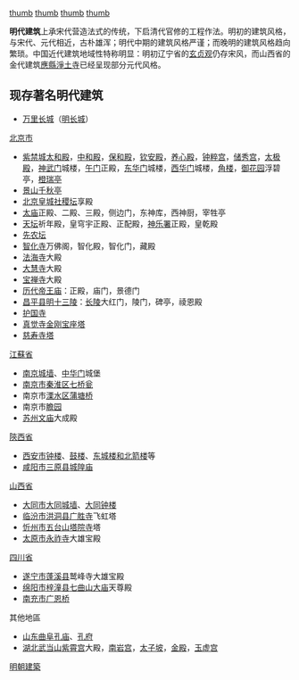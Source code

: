 [[文件:Hall_of_Supreme_Harmony.JPG|thumb]]
[[文件:Meridan_Gate.jpg|thumb]]
[[文件:TempleHeaven1.jpg|thumb]]
[[文件:紫霄宮.JPG|thumb]]

'''明代建筑'''上承宋代营造法式的传统，下启清代官修的工程作法。明初的建筑风格，与宋代、元代相近，古朴雄浑；明代中期的建筑风格严谨；而晚明的建筑风格趋向繁琐。中国近代建筑地域性特称明显：明初辽宁省的[[玄贞观|玄贞观]]仍存宋风，而山西省的金代建筑[[淨土寺_(應縣)|應縣淨土寺]]已经呈现部分元代风格。

==现存著名明代建筑==
*[[万里长城|万里长城]]（[[明长城|明长城]]）
;[[北京市|北京市]]
*[[紫禁城|紫禁城]][[太和殿|太和殿]]，[[中和殿|中和殿]]，[[保和殿|保和殿]]，[[钦安殿|钦安殿]]，[[养心殿|养心殿]]，[[钟粹宫|钟粹宫]]，[[储秀宫|储秀宫]]，[[太极殿|太极殿]]，[[神武门|神武门]]城楼，[[午门|午门]]正殿，[[东华门|东华门]]城楼，[[西华门|西华门]]城楼，[[角楼|角楼]]，[[御花园|御花园]]浮碧亭，[[橙瑞亭|橙瑞亭]]
*[[景山|景山]][[千秋亭|千秋亭]]
*[[北京皇城|北京皇城]][[北京社稷壇|社稷坛]]享殿
*[[太庙|太庙]]正殿、二殿、三殿，侧边门，东神库，西神厨，宰牲亭
*[[天坛|天坛]]祈年殿，皇穹宇正殿、正配殿，[[神乐署|神乐署]]正殿，皇乾殿
*[[先农坛|先农坛]]
*[[智化寺|智化寺]]万佛阁，智化殿，智化门，藏殿
*[[法海寺_(北京市)|法海寺]]大殿
*[[大慧寺|大慧寺]]大殿
*[[宝禅寺|宝禅寺]]大殿
*[[历代帝王庙|历代帝王庙]]：正殿，庙门，景德门
*[[昌平县|昌平县]][[明十三陵|明十三陵]]：[[明长陵|长陵]]大红门，陵门，碑亭，祾恩殿
*[[北京护国寺|护国寺]]
*[[真觉寺|真觉寺]][[金刚宝座塔|金刚宝座塔]]
*[[慈寿寺塔|慈寿寺塔]]

;[[江蘇省|江蘇省]]
*[[南京城墙|南京城墙]]、[[中华门|中华门]]城堡
*[[南京市|南京市]][[秦淮区|秦淮区]][[七桥瓮|七桥瓮]]
*南京市[[溧水区|溧水区]][[蒲塘桥|蒲塘桥]]
*南京市[[瞻园|瞻园]]
*[[苏州文庙|苏州文庙]]大成殿

;[[陝西省|陝西省]]
*[[西安市|西安市]][[西安钟楼|钟楼]]、[[西安鼓楼|鼓楼]]、[[西安城门|东城楼和北箭楼]]等
*[[咸阳市|咸阳市]][[三原县|三原县]][[三原城隍庙|城隍庙]]

;[[山西省|山西省]]
*[[大同市|大同市]][[大同城墙|大同城墙]]、[[大同钟楼|大同钟楼]]
*[[临汾市|临汾市]][[洪洞县|洪洞县]][[广胜寺|广胜寺]]飞虹塔
*[[忻州市|忻州市]][[五台山|五台山]][[塔院寺|塔院寺]]塔
*[[太原市|太原市]][[永祚寺|永祚寺]]大雄宝殿

;[[四川省|四川省]]
*[[遂宁市|遂宁市]][[蓬溪县|蓬溪县]]鹫峰寺大雄宝殿
*[[绵阳市|绵阳市]][[梓潼县|梓潼县]][[七曲山大庙|七曲山大庙]]天尊殿
*[[南充市|南充市]][[广恩桥|广恩桥]]

;其他地區
*[[山东|山东]][[曲阜|曲阜]][[孔庙|孔庙]]、[[孔府|孔府]]
*[[湖北|湖北]][[武当山|武当山]][[紫霄宫|紫霄宫]]大殿，[[南岩宫|南岩宫]]，[[武当山#太子坡景区|太子坡]]，[[武當山金殿|金殿]]，[[玉虛宮遺址|玉虚宫]]

{{中国历代建筑}}

[[Category:明朝建築|]]